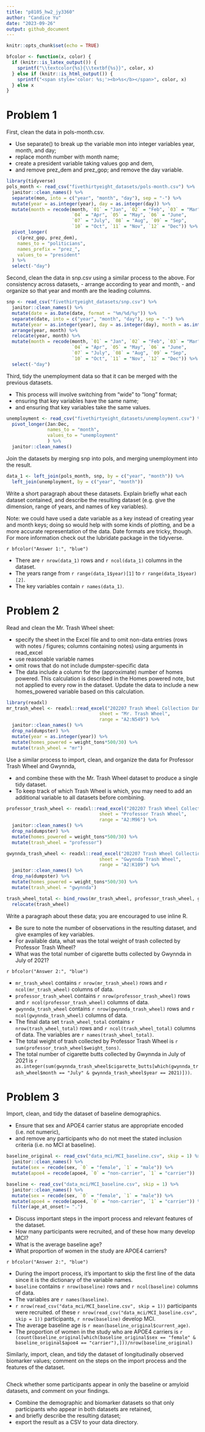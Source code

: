 ```yaml
---
title: "p8105_hw2_jy3360"
author: "Candice Yu"
date: "2023-09-26"
output: github_document
---
```


```r
knitr::opts_chunk$set(echo = TRUE)
```

```r
bfcolor <- function(x, color) {
  if (knitr::is_latex_output()) {
    sprintf("\\textcolor{%s}{\\textbf{%s}}", color, x)
  } else if (knitr::is_html_output()) {
    sprintf("<span style='color: %s;'><b>%s</b></span>", color, x)
  } else x
}
```

# Problem 1
First, clean the data in pols-month.csv. 

- Use separate() to break up the variable mon into integer variables year, month, and day; 
- replace month number with month name; 
- create a president variable taking values gop and dem, 
- and remove prez_dem and prez_gop; and remove the day variable.

```r
library(tidyverse)
pols_month <- read_csv("fivethirtyeight_datasets/pols-month.csv") %>%
  janitor::clean_names() %>%
  separate(mon, into = c("year", "month", "day"), sep = "-") %>%
  mutate(year = as.integer(year), day = as.integer(day)) %>%
  mutate(month = recode(month, `01` = "Jan", `02` = "Feb", `03` = "Mar", 
                        `04` = "Apr", `05` = "May", `06` = "June", 
                        `07` = "July", `08` = "Aug", `09` = "Sep", 
                        `10` = "Oct", `11` = "Nov", `12` = "Dec")) %>%
  pivot_longer(
    c(prez_gop, prez_dem),
    names_to = "politicians",
    names_prefix = "prez_",
    values_to = "president"
  ) %>%
  select(-"day")
```
Second, clean the data in snp.csv using a similar process to the above. For consistency across datasets, 
- arrange according to year and month, 
- and organize so that year and month are the leading columns.

```r
snp <- read_csv("fivethirtyeight_datasets/snp.csv") %>%
  janitor::clean_names() %>%
  mutate(date = as.Date(date, format = "%m/%d/%y")) %>%
  separate(date, into = c("year", "month", "day"), sep = "-") %>%
  mutate(year = as.integer(year), day = as.integer(day), month = as.integer(month)) %>%
  arrange(year, month) %>%
  relocate(year, month) %>%
  mutate(month = recode(month, `01` = "Jan", `02` = "Feb", `03` = "Mar", 
                        `04` = "Apr", `05` = "May", `06` = "June", 
                        `07` = "July", `08` = "Aug", `09` = "Sep", 
                        `10` = "Oct", `11` = "Nov", `12` = "Dec")) %>%
  select(-"day")

```

Third, tidy the unemployment data so that it can be merged with the previous datasets.

- This process will involve switching from “wide” to “long” format; 
- ensuring that key variables have the same name; 
- and ensuring that key variables take the same values.
```r
unemployment <- read_csv("fivethirtyeight_datasets/unemployment.csv") %>%
  pivot_longer(Jan:Dec, 
               names_to = "month",
               values_to = "unemployment"
               ) %>%
  janitor::clean_names()
```

Join the datasets by merging snp into pols, and merging unemployment into the result.
```r
data_1 <- left_join(pols_month, snp, by = c("year", "month")) %>%
  left_join(unemployment, by = c("year", "month"))
```


Write a short paragraph about these datasets. Explain briefly what each dataset contained, and describe the resulting dataset (e.g. give the dimension, range of years, and names of key variables).

Note: we could have used a date variable as a key instead of creating year and month keys; doing so would help with some kinds of plotting, and be a more accurate representation of the data. Date formats are tricky, though. For more information check out the lubridate package in the tidyverse.

`r bfcolor("Answer 1:", "blue")` 

- There are `r nrow(data_1)` rows and `r ncol(data_1)` columns in the dataset. 
- The years range from `r range(data_1$year)[1]` to `r range(data_1$year)[2]`. 
- The key variables contain `r names(data_1)`.

# Problem 2
Read and clean the Mr. Trash Wheel sheet:

- specify the sheet in the Excel file and to omit non-data entries (rows with notes / figures; columns containing notes) using arguments in read_excel
- use reasonable variable names
- omit rows that do not include dumpster-specific data
- The data include a column for the (approximate) number of homes powered. This calculation is described in the Homes powered note, but not applied to every row in the dataset. Update the data to include a new homes_powered variable based on this calculation.
```r
library(readxl)
mr_trash_wheel <- readxl::read_excel("202207 Trash Wheel Collection Data.xlsx", 
                                  sheet = "Mr. Trash Wheel", 
                                  range = "A2:N549") %>%
  janitor::clean_names() %>%
  drop_na(dumpster) %>%
  mutate(year = as.integer(year)) %>%
  mutate(homes_powered = weight_tons*500/30) %>%
  mutate(trash_wheel = "mr")
```


Use a similar process to import, clean, and organize the data for Professor Trash Wheel and Gwynnda,

- and combine these with the Mr. Trash Wheel dataset to produce a single tidy dataset. 
- To keep track of which Trash Wheel is which, you may need to add an additional variable to all datasets before combining.
```r
professor_trash_wheel <- readxl::read_excel("202207 Trash Wheel Collection Data.xlsx", 
                                  sheet = "Professor Trash Wheel", 
                                  range = "A2:M96") %>%
  janitor::clean_names() %>%
  drop_na(dumpster) %>%
  mutate(homes_powered = weight_tons*500/30) %>%
  mutate(trash_wheel = "professor")

gwynnda_trash_wheel <- readxl::read_excel("202207 Trash Wheel Collection Data.xlsx", 
                                  sheet = "Gwynnda Trash Wheel", 
                                  range = "A2:K109") %>%
  janitor::clean_names() %>%
  drop_na(dumpster) %>%
  mutate(homes_powered = weight_tons*500/30) %>%
  mutate(trash_wheel = "gwynnda")

trash_wheel_total <- bind_rows(mr_trash_wheel, professor_trash_wheel, gwynnda_trash_wheel) %>%
  relocate(trash_wheel)

```

Write a paragraph about these data; you are encouraged to use inline R.

- Be sure to note the number of observations in the resulting dataset, and give examples of key variables. 
- For available data, what was the total weight of trash collected by Professor Trash Wheel? 
- What was the total number of cigarette butts collected by Gwynnda in July of 2021?

`r bfcolor("Answer 2:", "blue")` 

- `mr_trash_wheel` contains `r nrow(mr_trash_wheel)` rows and `r ncol(mr_trash_wheel)` columns of data. 
- `professor_trash_wheel` contains `r nrow(professor_trash_wheel)` rows and `r ncol(professor_trash_wheel)` columns of data. 
- `gwynnda_trash_wheel` contains `r nrow(gwynnda_trash_wheel)` rows and `r ncol(gwynnda_trash_wheel)` columns of data. 
- The final data set `trash_wheel_total` contains `r nrow(trash_wheel_total)` rows and `r ncol(trash_wheel_total)` columns of data. The variables are `r names(trash_wheel_total)`.
- The total weight of trash collected by Professor Trash Wheel is `r sum(professor_trash_wheel$weight_tons)`. 
- The total number of cigarette butts collected by Gwynnda in July of 2021 is `r as.integer(sum(gwynnda_trash_wheel$cigarette_butts[which(gwynnda_trash_wheel$month == "July" & gwynnda_trash_wheel$year == 2021)]))`. 

# Problem 3

Import, clean, and tidy the dataset of baseline demographics. 

- Ensure that sex and APOE4 carrier status are appropriate encoded (i.e. not numeric), 
- and remove any participants who do not meet the stated inclusion criteria (i.e. no MCI at baseline). 
```r
baseline_original <- read_csv("data_mci/MCI_baseline.csv", skip = 1) %>%
  janitor::clean_names() %>%
  mutate(sex = recode(sex, `0` = "female", `1` = "male")) %>%
  mutate(apoe4 = recode(apoe4, `0` = "non-carrier", `1` = "carrier")) 

baseline <- read_csv("data_mci/MCI_baseline.csv", skip = 1) %>%
  janitor::clean_names() %>%
  mutate(sex = recode(sex, `0` = "female", `1` = "male")) %>%
  mutate(apoe4 = recode(apoe4, `0` = "non-carrier", `1` = "carrier")) %>%
  filter(age_at_onset!= ".")

```
- Discuss important steps in the import process and relevant features of the dataset. 
- How many participants were recruited, and of these how many develop MCI? 
- What is the average baseline age? 
- What proportion of women in the study are APOE4 carriers?


`r bfcolor("Answer 2:", "blue")` 

- During the import process, it's important to skip the first line of the data since it is the dictionary of the variable names. 
- `baseline` contains `r nrow(baseline)` rows and `r ncol(baseline)` columns of data. 
- The variables are `r names(baseline)`.
- `r nrow(read_csv("data_mci/MCI_baseline.csv", skip = 1))` participants were recruited. of these `r nrow(read_csv("data_mci/MCI_baseline.csv", skip = 1))` participants, `r nrow(baseline)` develop MCI. 
- The average baseline age is `r mean(baseline_original$current_age)`. 
- The proportion of women in the study who are APOE4 carriers is `r (count(baseline_original[which(baseline_original$sex == "female" & baseline_original$apoe4 == "carrier"),]))/nrow(baseline_original)`


Similarly, import, clean, and tidy the dataset of longitudinally observed biomarker values; comment on the steps on the import process and the features of the dataset.
```r

```

Check whether some participants appear in only the baseline or amyloid datasets, and comment on your findings. 

- Combine the demographic and biomarker datasets so that only participants who appear in both datasets are retained, 
- and briefly describe the resulting dataset; 
- export the result as a CSV to your data directory.








